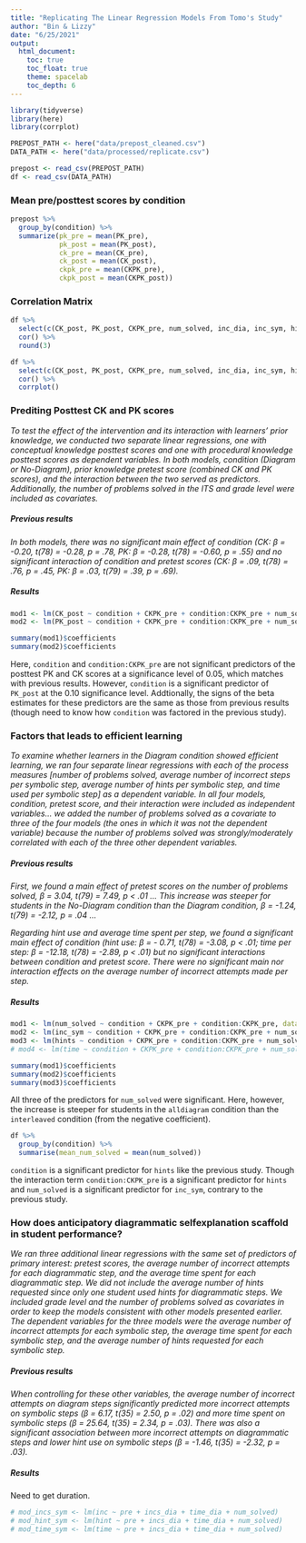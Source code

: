 ```yaml
---
title: "Replicating The Linear Regression Models From Tomo's Study"
author: "Bin & Lizzy"
date: "6/25/2021"
output: 
  html_document:
    toc: true
    toc_float: true
    theme: spacelab
    toc_depth: 6
---
```



```r
library(tidyverse)
library(here)
library(corrplot)

PREPOST_PATH <- here("data/prepost_cleaned.csv")
DATA_PATH <- here("data/processed/replicate.csv")

prepost <- read_csv(PREPOST_PATH)
df <- read_csv(DATA_PATH)
```

### Mean pre/posttest scores by condition

```r

prepost %>%
  group_by(condition) %>%
  summarize(pk_pre = mean(PK_pre),
            pk_post = mean(PK_post),
            ck_pre = mean(CK_pre),
            ck_post = mean(CK_post),
            ckpk_pre = mean(CKPK_pre),
            ckpk_post = mean(CKPK_post))
```


### Correlation Matrix

```r
df %>%
  select(c(CK_post, PK_post, CKPK_pre, num_solved, inc_dia, inc_sym, hints, perc_hint_steps)) %>%
  cor() %>%
  round(3)
```

```r
df %>%
  select(c(CK_post, PK_post, CKPK_pre, num_solved, inc_dia, inc_sym, hints, perc_hint_steps)) %>%
  cor() %>%
  corrplot()
```


### Prediting Posttest CK and PK scores

*To test the effect of the intervention and its interaction with learners’ prior knowledge, we conducted two separate linear regressions, one with conceptual knowledge posttest scores and one with procedural knowledge posttest scores as dependent variables. In both models, condition (Diagram or No-Diagram), prior knowledge pretest score (combined CK and PK scores), and the interaction between the two served as predictors. Additionally, the number of problems solved in the ITS and grade level were included as covariates.*

##### Previous results

*In both models, there was no significant main effect of condition (CK: β = -0.20, t(78) = -0.28, p = .78, PK: β = -0.28, t(78) = -0.60, p = .55) and no significant interaction of condition and pretest scores (CK: β = .09, t(78) = .76, p = .45, PK: β = .03, t(79) = .39, p = .69).*

##### Results

```r
mod1 <- lm(CK_post ~ condition + CKPK_pre + condition:CKPK_pre + num_solved, data = df)
mod2 <- lm(PK_post ~ condition + CKPK_pre + condition:CKPK_pre + num_solved, data = df)
```
```r
summary(mod1)$coefficients
summary(mod2)$coefficients
```

Here, `condition` and `condition:CKPK_pre` are not significant predictors of the posttest PK and CK scores at a significance level of 0.05, which matches with previous results. However, `condition` is a significant predictor of `PK_post` at the 0.10 significance level. Addtionally, the signs of the beta estimates for these predictors are the same as those from previous results (though need to know how `condition` was factored in the previous study).


### Factors that leads to efficient learning

*To examine whether learners in the Diagram condition showed efficient learning, we ran four separate linear regressions with each of the process measures [number of problems solved, average number of incorrect steps per symbolic step, average number of hints per symbolic step, and time used per symbolic step] as a dependent variable. In all four models, condition, pretest score, and their interaction were included as independent variables... we added the number of problems solved as a covariate to three of the four models (the ones in which it was not the dependent variable) because the number of problems solved was strongly/moderately correlated with each of the three other dependent variables.*

##### Previous results

*First, we found a main effect of pretest scores on the number of problems solved, β = 3.04, t(79) = 7.49, p < .01 ... This increase was steeper for students in the No-Diagram condition than the Diagram condition, β = -1.24, t(79) = -2.12, p = .04 ...*


*Regarding hint use and average time spent per step, we found a significant main effect of condition (hint use: β = - 0.71, t(78) = -3.08, p < .01; time per step: β = -12.18, t(78) =
-2.89, p < .01) but no significant interactions between condition and pretest score. There were no significant main nor interaction effects on the average number of incorrect attempts made per step.* 

##### Results

```r
mod1 <- lm(num_solved ~ condition + CKPK_pre + condition:CKPK_pre, data = df)
mod2 <- lm(inc_sym ~ condition + CKPK_pre + condition:CKPK_pre + num_solved, data = df)
mod3 <- lm(hints ~ condition + CKPK_pre + condition:CKPK_pre + num_solved, data = df)
# mod4 <- lm(time ~ condition + CKPK_pre + condition:CKPK_pre + num_solved, data = df)
```

```r
summary(mod1)$coefficients
summary(mod2)$coefficients
summary(mod3)$coefficients
```

All three of the predictors for `num_solved` were significant. Here, however, the increase is steeper for students in the `alldiagram` condition than the `interleaved` condition (from the negative coefficient).

```r
df %>%
  group_by(condition) %>%
  summarise(mean_num_solved = mean(num_solved))
```

`condition` is a significant predictor for `hints` like the previous study. Though the interaction term `condition:CKPK_pre` is a significant predictor for `hints` and `num_solved` is a significant predictor for `inc_sym`, contrary to the previous study. 


### How does anticipatory diagrammatic selfexplanation scaffold in student performance?

*We ran three additional linear regressions with the same set of predictors of primary interest: pretest scores, the average number of incorrect attempts for each diagrammatic step, and the average time spent for each diagrammatic step. We did not include the average number of hints requested since only one student used hints for diagrammatic steps. We included grade level and the number of problems solved as covariates in order to keep the models consistent with other models presented earlier. The dependent variables for the three models were the average number of incorrect attempts for each symbolic step, the average time spent for each symbolic step, and the average number of hints requested for each symbolic step.*

##### Previous results

*When controlling for these other variables, the average number of incorrect attempts on diagram steps significantly predicted more incorrect attempts on symbolic steps (β = 6.17, t(35) = 2.50, p = .02) and more time spent on symbolic steps (β = 25.64, t(35) = 2.34, p = .03). There was also a significant association between more incorrect attempts on diagrammatic steps and lower hint use on symbolic steps (β = -1.46, t(35) = -2.32, p = .03). *

##### Results

Need to get duration.

```r
# mod_incs_sym <- lm(inc ~ pre + incs_dia + time_dia + num_solved)
# mod_hint_sym <- lm(hint ~ pre + incs_dia + time_dia + num_solved)
# mod_time_sym <- lm(time ~ pre + incs_dia + time_dia + num_solved)
```
















